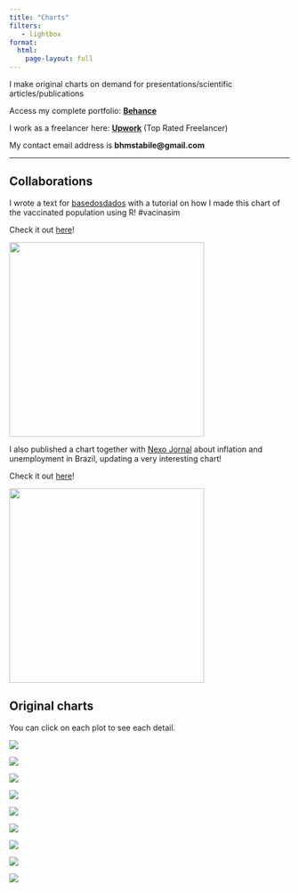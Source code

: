```yaml
---
title: "Charts"
filters:
   - lightbox
format: 
  html:
    page-layout: full
---
```


I make original charts on demand for presentations/scientific articles/publications

Access my complete portfolio: [**Behance**](https://www.behance.net/gallery/136021485/Data-Visualization-Portfolio)

I work as a freelancer here: [**Upwork**](https://www.upwork.com/freelancers/~01b609b6016a32f6c6) (Top Rated Freelancer)

My contact email address is **bhmstabile\@gmail.com**

------------------------------------------------------------------------

## Collaborations 

I wrote a text for [basedosdados](https://basedosdados.org/) with a tutorial on how I made this chart of the vaccinated population using R! #vacinasim

Check it out [here](https://medium.com/basedosdados/analisando-dados-de-vacina%C3%A7%C3%A3o-contra-covid-19-com-a-bd-49fe3db8c7f4)!

![](figures/charts/charts-vaccines.png){.lightbox fig-align="center" width="350"}

I also published a chart together with [Nexo Jornal](nexojornal.com.br/) about inflation and unemployment in Brazil, updating a very interesting chart!

Check it out [here](https://www.nexojornal.com.br/grafico/2022/05/16/Infla%C3%A7%C3%A3o-e-desemprego-batem-recorde-e-passam-de-10-no-Brasil)!

![](figures/charts/charts-nexo.png){.lightbox fig-align="center" width="350"}

## Original charts

You can click on each plot to see each detail.

```{=html}
<style>
  .quarto-figure {
    position: relative;
    margin-right: 10px;
    margin-left: 10px;
  }
</style>
```

::: {layout-ncol="2"}
![](figures/charts/scatter-nfl.png){.lightbox group="my-gallery"}

![](figures/charts/ttt-nfl.png){.lightbox group="my-gallery"}

![](figures/charts/epa-career-nfl.png){.lightbox group="my-gallery"}

![](figures/charts/slope-nfl.png){.lightbox group="my-gallery"}

![](figures/charts/density-nfl.png){.lightbox group="my-gallery"}

![](figures/charts/elephant.png){.lightbox group="my-gallery"}

![](figures/charts/election-star.png){.lightbox group="my-gallery"}

![](figures/charts/drink-owid.png){.lightbox group="my-gallery"}
:::

::: {layout-ncol="1"}
![](figures/charts/starwars.png){.lightbox group="my-gallery2"}
:::